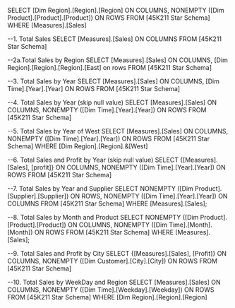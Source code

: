 SELECT [Dim Region].[Region].[Region] ON COLUMNS,
	NONEMPTY ([Dim Product].[Product].[Product]) ON ROWS
FROM [45K211 Star Schema]
WHERE [Measures].[Sales]

--1. Total Sales
SELECT [Measures].[Sales] ON COLUMNS
FROM [45K211 Star Schema]

--2a.Total Sales by Region
SELECT [Measures].[Sales] ON COLUMNS,
[Dim Region].[Region].[Region].[East] on rows
FROM [45K211 Star Schema]


--3. Total Sales by Year
SELECT [Measures].[Sales] ON COLUMNS,
[Dim Time].[Year].[Year] ON ROWS
FROM [45K211 Star Schema]


--4. Total Sales by Year (skip null value)
SELECT [Measures].[Sales] ON COLUMNS,
	NONEMPTY ([Dim Time].[Year].[Year]) ON ROWS
FROM [45K211 Star Schema]


--5. Total Sales by Year of West
SELECT [Measures].[Sales] ON COLUMNS,
	NONEMPTY ([Dim Time].[Year].[Year]) ON ROWS
FROM [45K211 Star Schema]
WHERE [Dim Region].[Region].&[West]


--6. Total Sales and Profit by Year (skip null value)
SELECT {[Measures].[Sales], [profit]} ON COLUMNS,
	NONEMPTY ([Dim Time].[Year].[Year]) ON ROWS
FROM [45K211 Star Schema]


--7. Total Sales by Year and Supplier
SELECT	NONEMPTY ([Dim Product].[Supplier].[Supplier]) ON ROWS,
		NONEMPTY ([Dim Time].[Year].[Year]) ON COLUMNS
FROM [45K211 Star Schema]
WHERE [Measures].[Sales];


--8. Total Sales by Month and Product
SELECT	NONEMPTY ([Dim Product].[Product].[Product]) ON COLUMNS,
		NONEMPTY ([Dim Time].[Month].[Month]) ON ROWS
FROM [45K211 Star Schema]
WHERE [Measures].[Sales];


--9. Total Sales and Profit by City
SELECT {[Measures].[Sales], [Profit]} ON COLUMNS,
	NONEMPTY ([Dim Customer].[City].[City]) ON ROWS
FROM [45K211 Star Schema]


--10. Total Sales by WeekDay and Region
SELECT [Measures].[Sales] ON COLUMNS,
	NONEMPTY ([Dim Time].[Weekday].[Weekday]) ON ROWS
FROM [45K211 Star Schema]
WHERE [Dim Region].[Region].[Region]